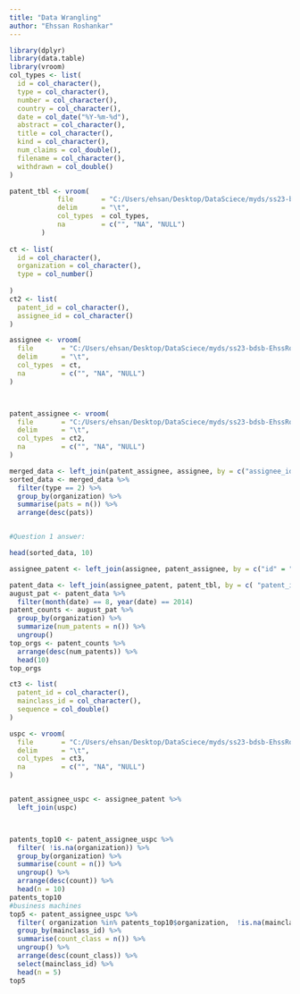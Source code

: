 ```yaml
---
title: "Data Wrangling"
author: "Ehssan Roshankar"
---
```


```r

library(dplyr)
library(data.table)
library(vroom)
col_types <- list(
  id = col_character(),
  type = col_character(),
  number = col_character(),
  country = col_character(),
  date = col_date("%Y-%m-%d"),
  abstract = col_character(),
  title = col_character(),
  kind = col_character(),
  num_claims = col_double(),
  filename = col_character(),
  withdrawn = col_double()
)

patent_tbl <- vroom(
            file       = "C:/Users/ehsan/Desktop/DataSciece/myds/ss23-bdsb-EhssRos/03_datawrang/Patent_data_reduced/patent.tsv", 
            delim      = "\t", 
            col_types  = col_types,
            na         = c("", "NA", "NULL")
        )
        
ct <- list(
  id = col_character(),
  organization = col_character(),
  type = col_number()
  
)
ct2 <- list(
  patent_id = col_character(),
  assignee_id = col_character()
)

assignee <- vroom(
  file       = "C:/Users/ehsan/Desktop/DataSciece/myds/ss23-bdsb-EhssRos/03_datawrang/Patent_data_reduced/assignee.tsv", 
  delim      = "\t", 
  col_types  = ct,
  na         = c("", "NA", "NULL")
)



patent_assignee <- vroom(
  file       = "C:/Users/ehsan/Desktop/DataSciece/myds/ss23-bdsb-EhssRos/03_datawrang/Patent_data_reduced/patent_assignee.tsv", 
  delim      = "\t", 
  col_types  = ct2,
  na         = c("", "NA", "NULL")
)

merged_data <- left_join(patent_assignee, assignee, by = c("assignee_id" = "id"))
sorted_data <- merged_data %>%
  filter(type == 2) %>% 
  group_by(organization) %>%
  summarise(pats = n()) %>%
  arrange(desc(pats)) 


#Question 1 answer:

head(sorted_data, 10)


```
```r
assignee_patent <- left_join(assignee, patent_assignee, by = c("id" = "assignee_id"))

patent_data <- left_join(assignee_patent, patent_tbl, by = c( "patent_id"="id"))
august_pat <- patent_data %>%
  filter(month(date) == 8, year(date) == 2014)
patent_counts <- august_pat %>%
  group_by(organization) %>%
  summarize(num_patents = n()) %>%
  ungroup()
top_orgs <- patent_counts %>%
  arrange(desc(num_patents)) %>%
  head(10)
top_orgs

```
```r

ct3 <- list(
  patent_id = col_character(),
  mainclass_id = col_character(),
  sequence = col_double()
)

uspc <- vroom(
  file       = "C:/Users/ehsan/Desktop/DataSciece/myds/ss23-bdsb-EhssRos/03_datawrang/Patent_data_reduced/uspc.tsv", 
  delim      = "\t", 
  col_types  = ct3,
  na         = c("", "NA", "NULL")
)


patent_assignee_uspc <- assignee_patent %>%
  left_join(uspc)



patents_top10 <- patent_assignee_uspc %>%
  filter( !is.na(organization)) %>%
  group_by(organization) %>%
  summarise(count = n()) %>%
  ungroup() %>%
  arrange(desc(count)) %>%  
  head(n = 10)
patents_top10
#business machines
top5 <- patent_assignee_uspc %>%
  filter( organization %in% patents_top10$organization,  !is.na(mainclass_id)) %>%
  group_by(mainclass_id) %>%
  summarise(count_class = n()) %>%
  ungroup() %>%
  arrange(desc(count_class)) %>%  
  select(mainclass_id) %>%
  head(n = 5)
top5
```